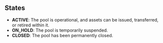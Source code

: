 


## States

 - **ACTIVE**: The pool is operational, and assets can be issued, transferred, or retired within it.
 - **ON_HOLD**: The pool is temporarily suspended.
 - **CLOSED**: The pool has been permanently closed.

